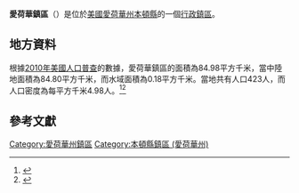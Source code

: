 {{noteTA
|G1=USState
|G2=地名
|G3=Unit
}}
{{Infobox settlement
|official_name            = 愛荷華鎮區
|native_name = Iowa Township
|settlement_type          = [[行政鎮區|行政鎮區]]
|image_skyline            = 
|imagesize                = 
|image_map                = Map highlighting Iowa Township, Benton County, Iowa.svg
|mapsize                  = 250px
|pushpin_map  =USA Iowa
|pushpin_label = 愛荷華鎮區
|pushpin_label_position   = top
|pushpin_map_caption      = 愛荷華鎮區在愛荷華州的位置
|subdivision_type         = [[世界政區索引|國家]]
|subdivision_type1        = [[美国州份|州份]]
|subdivision_type2        = [[愛荷華州行政区划|縣]]
|subdivision_name         = [[美国|美国]]
|subdivision_name1        = [[愛荷華州|愛荷華州]]
|subdivision_name2        = [[本頓縣_(愛荷華州)|本頓縣]]
|elevation_ft             = 922
|elevation_m              = 281
|timezone                 = [[北美中部時區|北美中部時區]]
|area_total_km2           = 84.98
|area_land_km2            = 84.80
|area_water_km2           = 0.18
|area_total_sq_mi         = 
|area_land_sq_mi          = 
|area_water_sq_mi         = 
|population_as_of         = [[2010年美國人口普查|2010]]
|population_footnotes     = 
|population_total         = 423
|population_density_km2   = auto
|population_density_sq_mi = auto
|utc_offset               = -6
|coordinates              = {{coord|41|54|36|N|92|13|49|W|type:city_region:US-AL_source:GNS-enwiki|display=inline,title}}
| coor_pinpoint           = 
| coordinates_footnotes   = 
|timezone_DST             = CDT
|utc_offset_DST           = -5
|postal_code_type         = [[美國郵區編號|郵區編號]]
|postal_code              = 52208, 52249, 52257
|area_code                = {{link-en|电话区号319|Area code 319|319}}
|blank_name = [[地名信息系统|GNIS ID]]
|blank_info = 468077
}}
'''愛荷華鎮區'''（{{lang-en|Iowa Township}}）是位於[[美國|美國]][[愛荷華州|愛荷華州]][[本頓縣_(愛荷華州)|本頓縣]]的一個[[行政鎮區|行政鎮區]]。

== 地方資料 ==
根據[[2010年美國人口普查|2010年美國人口普查]]的數據，愛荷華鎮區的面積為84.98平方千米，當中陸地面積為84.80平方千米，而水域面積為0.18平方千米。當地共有人口423人，而人口密度為每平方千米4.98人。<ref name="GR8">{{cite web|url=http://factfinder2.census.gov|publisher=[[美国人口调查局|美国人口调查局]]|accessdate=2011-05-14|title=American FactFinder|archive-date=2013-09-11|archive-url=https://web.archive.org/web/20130911234518/http://factfinder2.census.gov/|dead-url=no}}</ref><ref>{{cite web|url=https://www.citypopulation.de/en/usa/iowa/admin/|title=USA: Iowa (Counties and Townships) - City Population}}</ref>

== 參考文獻 ==
{{reflist}}

{{本頓縣 (愛荷華州)}}

{{DEFAULTSORT:Iowa Township}}
[[Category:愛荷華州鎮區|Category:愛荷華州鎮區]]
[[Category:本頓縣鎮區_(愛荷華州)|Category:本頓縣鎮區 (愛荷華州)]]

{{Iowa-geo-stub}}